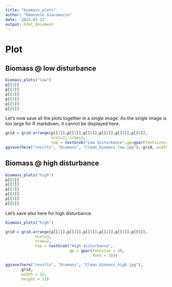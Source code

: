 ```yaml
---
title: "biomass_plots"
author: "Emanuele Giacomuzzo"
date: '2022-07-22'
output: html_document
---
```


# Plot

## Biomass \@ low disturbance

```r

biomass_plots("low")
p[[1]]
p[[2]]
p[[3]]
p[[4]]
p[[5]]
p[[6]]
```

Let's now save all the plots together in a single image. As the single image is too large for R markdown, it cannot be displayed here.

```r

grid = grid.arrange(p[[1]],p[[3]],p[[5]],p[[2]],p[[4]],p[[6]],
                    ncol=3, nrow=2,
                    top = textGrob("Low disturbance",gp=gpar(fontsize=20,font=3)))
ggsave(here("results", "biomass", "Clean_biomass_low.jpg"), grid, width = 22, height = 13)
```

## Biomass \@ high disturbance

```r

biomass_plots("high")
p[[1]]
p[[2]]
p[[3]]
p[[4]]
p[[5]]
p[[6]]
```

Let's save also here for high disturbance.

```r

biomass_plots("high")

grid = grid.arrange(p[[1]],p[[3]],p[[5]],p[[2]],p[[4]],p[[6]],
             ncol=3, 
             nrow=2,
             top = textGrob("High disturbance",
                            gp = gpar(fontsize = 20,
                                      font = 3)))

ggsave(here("results", "biomass", "Clean_biomass_high.jpg"), 
       grid, 
       width = 22, 
       height = 13)
```
